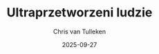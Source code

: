 ---
title: "Ultraprzetworzeni ludzie"
author: "Chris van Tulleken"
published: true
status: "listened"
date: "2025-09-27"
bookType: "audiobook"
tag: "Health"
cover: "/books/ultraprzetworzeni-ludzie.jpg"
--- 